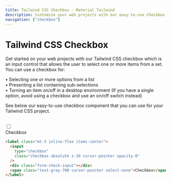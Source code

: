 ```yaml
---
title: Tailwind CSS Checkbox - Material Tailwind
description: Customise your web projects with our easy-to-use Checkbox component for Tailwind CSS using Material Design guidelines.
navigation: ["checkbox"]
---
```


# Tailwind CSS Checkbox

Get started on your web projects with our Tailwind CSS checkbox which is an input control that allows the user to select one or more items from a set. You can use a checkbox for:

• Selecting one or more options from a list <br/>
• Presenting a list containing sub-selections <br/>
• Turning an item on/off in a desktop environment (If you have a single option, avoid using a checkbox and use an on/off switch instead)

See below our easy-to-use checkbox component that you can use for your Tailwind CSS project.

<br />

<ComponentPreview id="checkbox">
  <label className="mt-3 inline-flex items-center">
    <input
      type="checkbox"
      className="checkbox absolute z-10 cursor-pointer opacity-0"
    />
    <div className="form-check-input"></div>
    <span className="text-gray-700 cursor-pointer select-none">Checkbox</span>
  </label>
</ComponentPreview>

```html showLineNumbers
<label class="mt-3 inline-flex items-center">
  <input
    type="checkbox"
    class="checkbox absolute z-10 cursor-pointer opacity-0"
  />
  <div class="form-check-input"></div>
  <span class="text-gray-700 cursor-pointer select-none">Checkbox</span>
</label>
```
